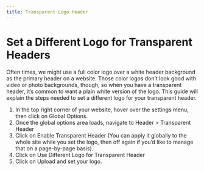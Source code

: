 ```yaml
---
title: Transparent Logo Header
---
```


# Set a Different Logo for Transparent Headers


<div className='player-wrapper'>
<ReactPlayer url="https://vimeo.com/471082006"
    width="100%"
    height="100%"
    controls={true}
    playing={true}
    muted={true}
     />
</div>

Often times, we might use a full color logo over a white header background as the primary header on a website. Those color logos don’t look good with video or photo backgrounds, though, so when you have a transparent header, it’s common to want a plain white version of the logo. This guide will explain the steps needed to set a different logo for your transparent header.

1. In the top right corner of your website, hover over the settings menu, then click on Global Options.
2. Once the global options area loads, navigate to Header > Transparent Header
3. Click on Enable Transparent Header (You can apply it globally to the whole site while you set the logo, then off again if you’d like to manage that on a page-by-page basis).
4. Click on Use Different Logo for Transparent Header
5. Click on Upload and set your logo.
